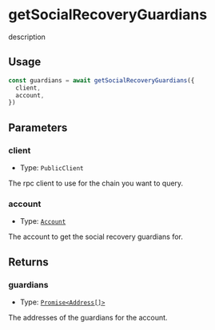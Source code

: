 # getSocialRecoveryGuardians

description

## Usage

```typescript copy
const guardians = await getSocialRecoveryGuardians({
  client,
  account,
})
```

## Parameters

### client

- Type: `PublicClient`

The rpc client to use for the chain you want to query.

### account

- Type: [`Account`](/module-sdk/glossary/types#account)

The account to get the social recovery guardians for.

## Returns

### guardians

- Type: [`Promise<Address[]>`](https://viem.sh/docs/glossary/types#address)

The addresses of the guardians for the account.
